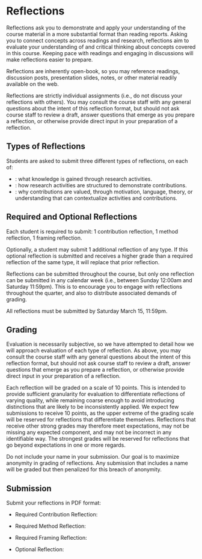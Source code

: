 
# Reflections

<UnderDevelopment display={false} />

Reflections ask you to demonstrate and apply your understanding of the course material in a more substantial format than reading reports.
Asking you to connect concepts across readings and research,
reflections aim to evaluate your understanding of and critical thinking about concepts covered in this course.
Keeping pace with readings and engaging in discussions will make reflections easier to prepare.

Reflections are inherently open-book, so you may reference
readings, discussion posts, presentation slides, notes, or other material readily available on the web.

Reflections are strictly individual assignments (i.e., do not discuss your reflections with others).
You may consult the course staff with any general questions about the intent of this reflection format,
but should not ask course staff to review a draft,
answer questions that emerge as you prepare a reflection,
or otherwise provide direct input in your preparation of a reflection.

## Types of Reflections

Students are asked to submit three different types of reflections, on each of:

- <SiteLink linkKey={SiteLinks.assignmentsReflectionsContributionTop}/>:
  what knowledge is gained through research activities.
- <SiteLink linkKey={SiteLinks.assignmentsReflectionsMethodTop}/>:
  how research activities are structured to demonstrate contributions.
- <SiteLink linkKey={SiteLinks.assignmentsReflectionsFramingTop}/>:
  why contributions are valued,
  through motivation, language, theory, or understanding that can contextualize activities and contributions.

## Required and Optional Reflections

Each student is required to submit: 1 contribution reflection, 1 method reflection, 1 framing reflection.

Optionally, a student may submit 1 additional reflection of any type.
If this optional reflection is submitted and receives a higher grade than a required reflection of the same type,
it will replace that prior reflection.

Reflections can be submitted throughout the course,
but only one reflection can be submitted in any calendar week (i.e., between Sunday 12:00am and Saturday 11:59pm).
This is to encourage you to engage with reflections throughout the quarter, and also to distribute associated demands of grading.

All reflections must be submitted by Saturday March 15, 11:59pm.

## Grading

Evaluation is necessarily subjective, so we have attempted to detail how we will approach evaluation of each type of reflection.
As above, you may consult the course staff with any general questions about the intent of this reflection format,
but should not ask course staff to review a draft,
answer questions that emerge as you prepare a reflection,
or otherwise provide direct input in your preparation of a reflection.

Each reflection will be graded on a scale of 10 points.
This is intended to provide sufficient granularity for evaluation to differentiate reflections of varying quality,
while remaining coarse enough to avoid introducing distinctions that are likely to be inconsistently applied.
We expect few submissions to receive 10 points,
as the upper extreme of the grading scale will be reserved for reflections that differentiate themselves.
Reflections that receive other strong grades
may therefore meet expectations, may not be missing any expected component, and may not be incorrect in any identifiable way.
The strongest grades will be reserved for reflections that go beyond expectations in one or more regards.

Do not include your name in your submission.
Our goal is to maximize anonymity in grading of reflections.
Any submission that includes a name will be graded but then penalized for this breach of anonymity.

## Submission

Submit your reflections in PDF format:

- Required Contribution Reflection:

  <CourseDataLink outerComponent="p" linkKey={courseData.linkCanvasReflectionRequiredContribution} />

- Required Method Reflection:

  <CourseDataLink outerComponent="p" linkKey={courseData.linkCanvasReflectionRequiredMethod} />

- Required Framing Reflection:

  <CourseDataLink outerComponent="p" linkKey={courseData.linkCanvasReflectionRequiredFraming} />

- Optional Reflection:

  <CourseDataLink outerComponent="p" linkKey={courseData.linkCanvasReflectionOptional} />
